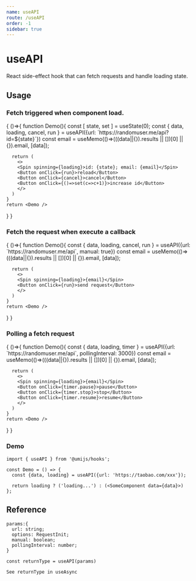 ```yaml
---
name: useAPI
route: /useAPI
order: -1
sidebar: true
---
```



# useAPI

React side-effect hook that can fetch requests and handle loading state.

## Usage

### Fetch triggered when component load.
<Playground>
{
  ()=>{
    function Demo(){
      const [ state, set ] = useState(0);
      const { data, loading, cancel, run } = useAPI({url: `https://randomuser.me/api?id=${state}`})
      const email = useMemo(()=>(((data||{}).results || [])[0] || {}).email, [data]);

      return (
        <>
        <Spin spinning={loading}>id: {state}; email: {email}</Spin>
        <Button onClick={run}>reload</Button>
        <Button onClick={cancel}>cancel</Button>
        <Button onClick={()=>set(c=>c+1)}>increase id</Button>
        </>
      )
    }
    return <Demo />
  }
}
</Playground>

### Fetch the request when execute a callback
<Playground>
{
  ()=>{
    function Demo(){
      const { data, loading, cancel, run } = useAPI({url: `https://randomuser.me/api`, manual: true})
      const email = useMemo(()=>(((data||{}).results || [])[0] || {}).email, [data]);

      return (
        <>
        <Spin spinning={loading}>{email}</Spin>
        <Button onClick={run}>send request</Button>
        </>
      )
    }
    return <Demo />
  }
}
</Playground>

### Polling a fetch request
<Playground>
{
  ()=>{
    function Demo(){
      const { data, loading, timer } = useAPI({url: `https://randomuser.me/api`, pollingInterval: 3000})
      const email = useMemo(()=>(((data||{}).results || [])[0] || {}).email, [data]);

      return (
        <>
        <Spin spinning={loading}>{email}</Spin>
        <Button onClick={timer.pause}>pause</Button>
        <Button onClick={timer.stop}>stop</Button>
        <Button onClick={timer.resume}>resume</Button>
        </>
      )
    }
    return <Demo />
  }
}
</Playground>

### Demo
```
import { useAPI } from '@umijs/hooks';

const Demo = () => {
  const {data, loading} = useAPI({url: 'https://taobao.com/xxx'});

  return loading ? ('loading...') : (<SomeComponent data={data}>)
};
```

## Reference

```
params:{
  url: string;
  options: RequestInit;
  manual: boolean;
  pollingInterval: number;
}

const returnType = useAPI(params)

See returnType in useAsync
```